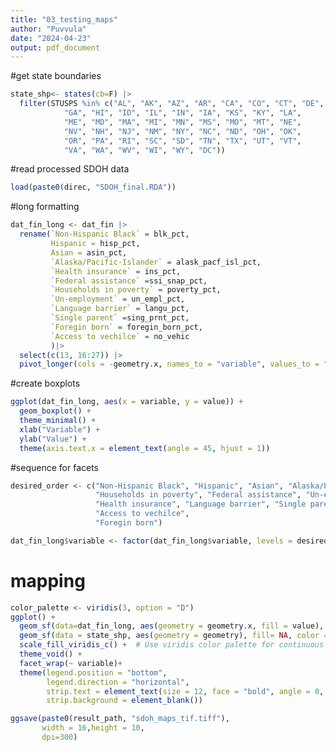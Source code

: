 ```yaml
---
title: "03_testing_maps"
author: "Puvvula"
date: "2024-04-23"
output: pdf_document
---
```


#get state boundaries
```r
state_shp<- states(cb=F) |>
  filter(STUSPS %in% c("AL", "AK", "AZ", "AR", "CA", "CO", "CT", "DE", "FL", 
            "GA", "HI", "ID", "IL", "IN", "IA", "KS", "KY", "LA", 
            "ME", "MD", "MA", "MI", "MN", "MS", "MO", "MT", "NE", 
            "NV", "NH", "NJ", "NM", "NY", "NC", "ND", "OH", "OK", 
            "OR", "PA", "RI", "SC", "SD", "TN", "TX", "UT", "VT", 
            "VA", "WA", "WV", "WI", "WY", "DC"))
```

#read processed SDOH data
```r
load(paste0(direc, "SDOH_final.RDA"))
```

#long formatting
```r
dat_fin_long <- dat_fin |>
  rename(`Non-Hispanic Black` = blk_pct,
         Hispanic = hisp_pct,
         Asian = asin_pct,
         `Alaska/Pacific-Islander` = alask_pacf_isl_pct,
         `Health insurance` = ins_pct,
         `Federal assistance` =ssi_snap_pct,
         `Households in poverty` = poverty_pct,
         `Un-employment` = un_empl_pct,
         `Language barrier` = langu_pct,
         `Single parent` =sing_prnt_pct,
         `Foregin born` = foregin_born_pct,
         `Access to vechilce` = no_vehic
         )|>
  select(c(13, 16:27)) |>
  pivot_longer(cols = -geometry.x, names_to = "variable", values_to = "value")
```

#create boxplots
```r
ggplot(dat_fin_long, aes(x = variable, y = value)) +
  geom_boxplot() +
  theme_minimal() +
  xlab("Variable") +
  ylab("Value") +
  theme(axis.text.x = element_text(angle = 45, hjust = 1))
```


#sequence for facets
```r
desired_order <- c("Non-Hispanic Black", "Hispanic", "Asian", "Alaska/Pacific-Islander", 
                   "Households in poverty", "Federal assistance", "Un-employment",
                   "Health insurance", "Language barrier", "Single parent",
                   "Access to vechilce",
                   "Foregin born")

dat_fin_long$variable <- factor(dat_fin_long$variable, levels = desired_order)
```


# mapping
```r
color_palette <- viridis(3, option = "D")
ggplot() +
  geom_sf(data=dat_fin_long, aes(geometry = geometry.x, fill = value), color=NA) + 
  geom_sf(data = state_shp, aes(geometry = geometry), fill= NA, color = "white", size = 8) +
  scale_fill_viridis_c() +  # Use viridis color palette for continuous scale
  theme_void() +
  facet_wrap(~ variable)+
  theme(legend.position = "bottom",
        legend.direction = "horizontal",
        strip.text = element_text(size = 12, face = "bold", angle = 0, hjust = 0.5),
        strip.background = element_blank()) 

ggsave(paste0(result_path, "sdoh_maps_tif.tiff"), 
       width = 16,height = 10,
       dpi=300)
```



